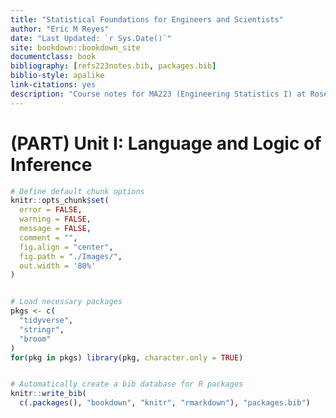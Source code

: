```yaml
---
title: "Statistical Foundations for Engineers and Scientists"
author: "Eric M Reyes"
date: "Last Updated: `r Sys.Date()`"
site: bookdown::bookdown_site
documentclass: book
bibliography: [refs223notes.bib, packages.bib]
biblio-style: apalike
link-citations: yes
description: "Course notes for MA223 (Engineering Statistics I) at Rose-Hulman Institute of Technology."
---
```


# (PART) Unit I: Language and Logic of Inference {-}

```r
# Define default chunk options
knitr::opts_chunk$set(
  error = FALSE,
  warning = FALSE,
  message = FALSE,
  comment = "",
  fig.align = "center",
  fig.path = "./Images/",
  out.width = '80%'
)


# Load necessary packages
pkgs <- c(
  "tidyverse",
  "stringr",
  "broom"
)
for(pkg in pkgs) library(pkg, character.only = TRUE)


# Automatically create a bib database for R packages
knitr::write_bib(
  c(.packages(), "bookdown", "knitr", "rmarkdown"), "packages.bib")
```
